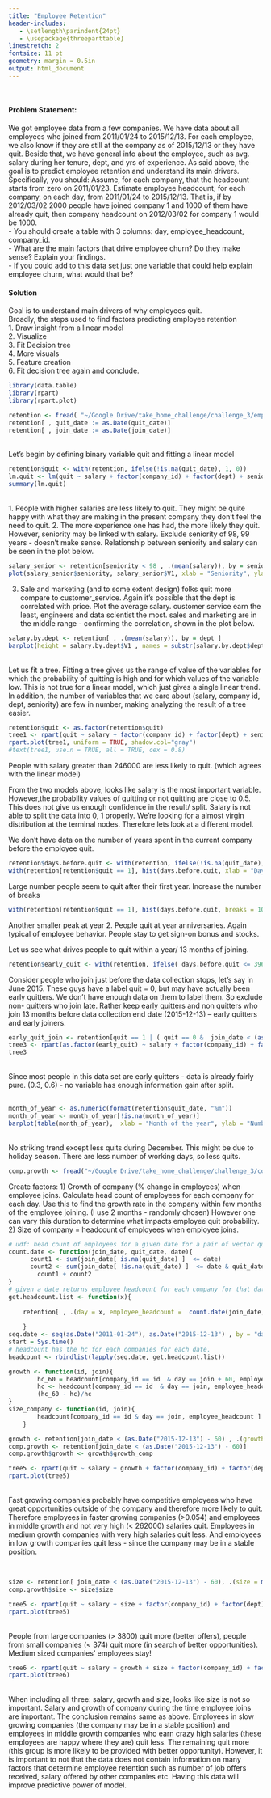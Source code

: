 ```yaml
---
title: "Employee Retention"
header-includes:
   - \setlength\parindent{24pt}
   - \usepackage{threeparttable}
linestretch: 2
fontsize: 11 pt 
geometry: margin = 0.5in
output: html_document	
---
```

<br>

#### Problem Statement: 

We got employee data from a few companies. We have data about all employees who joined from 2011/01/24 to 2015/12/13. For each employee, we also know if they are still at the company as of 2015/12/13 or they have quit. Beside that, we have general info about the employee, such as avg. salary during her tenure, dept, and yrs of experience. 
As said above, the goal is to predict employee retention and understand its main drivers. Specifically, you should: Assume, for each company, that the headcount starts from zero on 2011/01/23. Estimate employee headcount, for each company, on each day, from 2011/01/24 to 2015/12/13. That is, if by 2012/03/02 2000 people have joined company 1 and 1000 of them have already quit, then company headcount on 2012/03/02 for company 1 would be 1000.   <br>
- You should create a table with 3 columns: day, employee_headcount, company_id.  <br> 
- What are the main factors that drive employee churn? Do they make sense? Explain your findings. <br>
- If you could add to this data set just one variable that could help explain employee churn, what would that be? <br>

#### Solution
Goal is to understand main drivers of why employees quit. 
<br>
Broadly, the steps used to find factors predicting employee retention <br>
1. Draw insight from a linear model <br>
2. Visualize <br>
3. Fit Decision tree <br>
4. More visuals  <br>
5. Feature creation <br>
6. Fit decision tree again and conclude. <br>

```r
library(data.table)
library(rpart)
library(rpart.plot)

retention <- fread( "~/Google Drive/take_home_challenge/challenge_3/employee_retention_data.csv")
retention[ , quit_date := as.Date(quit_date)]
retention[ , join_date := as.Date(join_date)]
```
<br>
Let's begin by defining binary variable quit and fitting a linear model
<br>


```r
retention$quit <- with(retention, ifelse(!is.na(quit_date), 1, 0))
lm.quit <- lm(quit ~ salary + factor(company_id) + factor(dept) + seniority, data = retention[quit == 1 | (quit == 0 & join_date < (as.Date("2015-12-13") - 60))])
summary(lm.quit)
```

<br>
1. People with higher salaries are less likely to quit. They might be quite happy with what they are making in the present company they don't feel the need to quit.
2. The more experience one has had, the more likely they quit. However, seniority may be linked with salary. Exclude seniority of 98, 99 years - doesn't make sense.  Relationship between seniority and salary can be seen in the plot below.

```r
salary_senior <- retention[seniority < 98 , .(mean(salary)), by = seniority ][order(seniority)]
plot(salary_senior$seniority, salary_senior$V1, xlab = "Seniority", ylab = "Salary")
```

3. Sale and marketing (and to some extent design) folks quit more compare to customer_service. Again it's possible that the dept is correlated with price. Plot the average salary. customer service earn the least, engineers and data scientist the most. sales and marketing are in the middle range - confirming the correlation, shown in the plot below.  

```r
salary.by.dept <- retention[ , .(mean(salary)), by = dept ]
barplot(height = salary.by.dept$V1 , names = substr(salary.by.dept$dept, 1,5), xlab = "Department", ylab = "Mean Salary")
```
<br>
Let us fit a tree. Fitting a tree gives us the range of value of the variables for which the probability of quitting is high and for which values of the variable low. This is not true for a linear model, which just gives a single linear trend. In addition, the number of variables that we care about (salary, company id, dept, seniority) are few in number, making analyzing the result of a tree easier. 

```r
retention$quit <- as.factor(retention$quit)
tree1 <- rpart(quit ~ salary + factor(company_id) + factor(dept) + seniority, data= retention[quit == 1 |  (quit == 0 & join_date < (as.Date("2015-12-13") - 60))])
rpart.plot(tree1, uniform = TRUE, shadow.col="gray")
#text(tree1, use.n = TRUE, all = TRUE, cex = 0.8)
```
People with salary greater than 246000 are less likely to quit. (which agrees with the linear model) 
<!--
Increasing the depth of the tree. 

```r
tree2 <- rpart(quit ~ salary + factor(company_id) + factor(dept) + seniority, data = retention[quit == 1 |  (quit == 0 & join_date < (as.Date("2015-12-13") - 360))], maxdepth = 3, cp = 0.00001)
rpart.plot(tree2, uniform = TRUE)
```
[quit == 1 | (quit == 0 & join_date < (as.Date("2015-12-13") - 60))]

Increasing the depth shows people with good salary (greater than 246000) and people with low salary (< 61500) are less likely to quit. Therefore giving us more information than a linear model. People with lower salaries might want to gain more experience (since they tend to have lower experience) which will help them command a higher salary in future. People with lower salaries may also be getting as many offers from other companies. There is however no outside company information in this data set, so will not be able to explore that. 
-->

From the two models above, looks like salary is the most important variable. However,the probability values of quitting or not quitting are close to 0.5. This does not give us enough confidence in the result/ split. Salary is not able to split the data into 0, 1 properly. We're looking for a almost virgin distribution at the terminal nodes. Therefore lets look at a different model.  

 We don't have data on the number of years spent in the current company before the employee quit. 
 
```r
retention$days.before.quit <- with(retention, ifelse(!is.na(quit_date), as.Date(quit_date) - as.Date(join_date), as.Date("2015-12-23") - as.Date(join_date) ))
with(retention[retention$quit == 1], hist(days.before.quit, xlab = "Days before quitting"))
```

Large number people seem to quit after their first year. Increase the number of breaks

```r
with(retention[retention$quit == 1], hist(days.before.quit, breaks = 100 , xlab = "Days before quitting") )
```

Another smaller peak at year 2. People quit at year anniversaries. Again typical of employee behavior. People stay to get sign-on bonus and stocks.  

Let us see what drives people to quit within a year/ 13 months of joining. 

```r
retention$early_quit <- with(retention, ifelse( days.before.quit <= 396, 1, 0))
```
Consider people who join just before the data collection stops, let's say in June 2015. These guys have a label quit = 0, but may have actually been early quitters. We don't have enough data on them to label them. So exclude non- quitters who join late. 
Rather keep early quitters and non quitters who join 13 months before data collection end date (2015-12-13) -- early quitters and early joiners.

```r
early_quit_join <- retention[quit == 1 | ( quit == 0 &  join_date < (as.Date("2015-12-13") - (365 + 31)))]
tree3 <- rpart(as.factor(early_quit) ~ salary + factor(company_id) + factor(dept) + seniority , data = early_quit_join , maxdepth = 2)
tree3
```
<br>
Since most people in this data set are early quitters - data is already fairly pure. (0.3, 0.6) - no variable has enough information gain after split.  
<br>
```r
month_of_year <- as.numeric(format(retention$quit_date, "%m"))
month_of_year <- month_of_year[!is.na(month_of_year)]
barplot(table(month_of_year),  xlab = "Month of the year", ylab = "Number of quits")
```
<br>
No striking trend except less quits during December. This might be due to holiday season. There are less number of working days, so less quits.
<br>
```r
comp.growth <- fread("~/Google Drive/take_home_challenge/challenge_3/comp.growth.csv")
```
Create factors: 1) Growth of company (% change in employees) when employee joins.
Calculate head count of employees for each company for each day. Use this to find the growth rate in the company within few months of the employee joining. (I use 2 months - randomly chosen) However one can vary this duration to determine what impacts employee quit probability.
2) Size of company = headcount of employees when employee joins. 
 

```r
# udf: head count of employees for a given date for a pair of vector quit date and join date.
count.date <- function(join_date, quit_date, date){
	  count1 <- sum(join_date[ is.na(quit_date) ]  <= date) 
	  count2 <- sum(join_date[ !is.na(quit_date) ]  <= date & quit_date[ !is.na(quit_date)]   > date ) 
		count1 + count2
} 
# given a date returns employee headcount for each company for that date
get.headcount.list <- function(x){ 
	
	retention[ , .(day = x, employee_headcount =  count.date(join_date, quit_date, x)), by = .(company_id)]
	 
	}
seq.date <- seq(as.Date("2011-01-24"), as.Date("2015-12-13") , by = "day")
start = Sys.time()
# headcount has the hc for each companies for each date.
headcount <- rbindlist(lapply(seq.date, get.headcount.list)) 

growth <- function(id, join){
		hc_60 = headcount[company_id == id  & day == join + 60, employee_headcount  ]
		hc <- headcount[company_id == id  & day == join, employee_headcount  ]
		(hc_60 - hc)/hc
}
size_company <- function(id, join){
		headcount[company_id == id & day == join, employee_headcount ]
	}

growth <- retention[join_date < (as.Date("2015-12-13") - 60) , .(growth_comp = mapply(growth ,company_id, join_date))]
comp.growth <- retention[join_date < (as.Date("2015-12-13") - 60)]
comp.growth$growth <- growth$growth_comp
```
```r
tree5 <- rpart(quit ~ salary + growth + factor(company_id) + factor(dept) + seniority, data = comp.growth, maxdepth = 3, cp = 0.0001)
rpart.plot(tree5)
```
<br>
Fast growing companies probably have competitive employees who have great opportunities outside of the company and therefore more likely to quit. Therefore employees in faster growing companies (>0.054) and employees in middle growth and not very high (< 262000) salaries quit. Employees in medium growth companies with very high salaries quit less. And employees in low growth companies quit less - since the company may be in a stable position. 

<br>
```r
size <- retention[ join_date < (as.Date("2015-12-13") - 60), .(size = mapply(size_company, company_id , join_date))]
comp.growth$size <- size$size 
```
```r
tree5 <- rpart(quit ~ salary + size + factor(company_id) + factor(dept) + seniority, data = comp.growth, maxdepth = 2, cp = 0.0001)
rpart.plot(tree5)
```
<br>
People from large companies (> 3800) quit more (better offers), people from small companies (< 374) quit more (in search of better opportunities). Medium sized companies' employees stay! 


```r
tree6 <- rpart(quit ~ salary + growth + size + factor(company_id) + factor(dept) + seniority, data = comp.growth, maxdepth = 3, cp = 0.0001)
rpart.plot(tree6)
```
<br>
When including all three: salary, growth and size, looks like size is not so important. Salary and growth of company during the time employee joins are important. The conclusion remains same as above. Employees in slow growing companies (the company may be in a stable position) and employees in middle growth companies who earn crazy high salaries (these employees are happy where they are) quit less. The remaining quit more (this group is more likely to be provided with better opportunity). However, it is important to not that the data does not contain information on many factors that determine employee retention such as number of job offers received, salary offered by other companies etc. Having this data will improve predictive power of model.  




